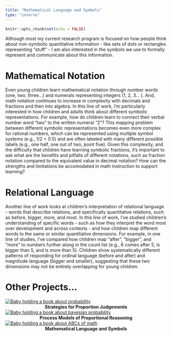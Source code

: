 ```yaml
---
title: "Mathematical Language and Symbols"
type: "inverse"
---
```


```r
knitr::opts_chunk$set(echo = FALSE)
```


<div class = "row">
<div class = "col-md-10">


::: {.floatting}

Although most my current research program is focused on how people think about non-symbolic quantitative information - like sets of dots or rectangles representing "stuff" - I am also interested in the symbols we use to formally represent and communicate about this information. 

# Mathematical Notation

Even young children learn mathematical notation through number words (one, two, three...) and numerals representing integers (1, 2, 3... ). And, math notation continues to increase in complexity with decimals and fractions and then into algebra. In this line of work, I'm particularly interested in how children and adults think about different symbolic representations. For example, how do children learn to connect their verbal number word "two" to the written numeral "2"? This mapping problem between different symbolic representations becomes even more complex for rational numbers, which can be represented using multiple symbol systems (e.g., 1/2 = 0.5) and are often labeled with many different possible labels (e.g., one half, one out of two, point five). Given this complexity, and the difficulty that children have learning symbolic fractions, it's important to ask what are the benefits and pitfalls of different notations, such as fraction notation compared to the equivalent value in decimal notation? How can the strengths and limitations be accomodated in math instruction to support learning?

# Relational Language

Another line of work looks at children's interpretation of relational language - words that describe relations, and specifically quantitative relations, such as before, bigger, more, and most. In this line of work, I've studied children's understanding of specific words - such as how they interpret the word most over development and across contexts - and how children map different words to the same or similar quantitative dimensions. For example, in one line of studies, I've compared how children map "after", "bigger", and "more" to numbers further along in the count list (e.g., 6 comes after 5, is bigger than 5, and is more than 5). Children show systematically different patterns of responding for ordinal language (before and after) and magnitude language (bigger and smaller), suggesting that these two dimensions may not be entirely overlapping for young children. 


:::

</div>
</div>

# Other Projects...

<div class = "row">

<div class = "col-md-4">
[![Baby holding a book about probability](images/E_Probability.jpg)](projects_strategies.html)
<center>
<strong>Strategies for Proportion Judgements</strong>
</center>

</div>
<div class = "col-md-4">

[![Baby holding a book about bayesian probability](images/E_Bayesian.jpg)](projects_processes.html)
<center>
<strong>Process Models of Proportional Reasoning</strong>
</center>
</div>

<div class = "col-md-4">
[![Baby holding a book about ABCs of math](images/E_book.jpg)](projects_language.html)
<center>
<strong>Mathematical Language and Symbols</strong>
</center>

</div>
</div>